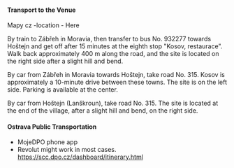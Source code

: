 #### Transport to the Venue
Mapy cz -location  - Here

By train to Zábřeh in Moravia, then transfer to bus No. 932277 towards Hoštejn and get off after 15 minutes at the eighth stop "Kosov, restaurace". Walk back approximately 400 m along the road, and the site is located on the right side after a slight hill and bend.

By car from Zábřeh in Moravia towards Hoštejn, take road No. 315. Kosov is approximately a 10-minute drive between these towns. The site is on the left side. Parking is available at the center.

By car from Hoštejn (Lanškroun), take road No. 315. The site is located at the end of the village, after a slight hill and bend, on the right side.

#### Ostrava Public Transportation
- MojeDPO phone app
- Revolut might work in most cases.
https://scc.dpo.cz/dashboard/itinerary.html

